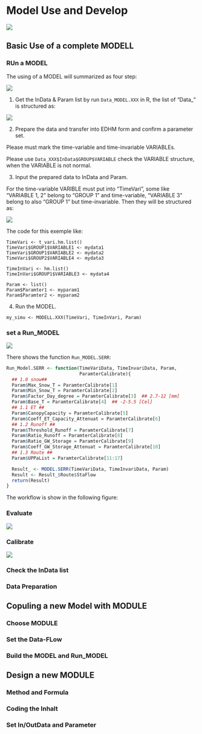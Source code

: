 # Model Use and Develop {#develop}

![](fig/EDHM_manual.png)

## Basic Use of a complete MODELL

### RUn a MODEL

The using of a MODEL will summarized as four step:

![](fig/EDHM_model_wf.png)

1. Get the InData & Param list by run `Data_MODEL.XXX` in R, the list of "Data_" is structured as:

![](fig/EDHM_data_.png)


2. Prepare the data and transfer into EDHM form and confirm a parameter set. 

Please must mark the time-variable and time-invariable VARIABLEs.

Please use `Data_XXX$InData$GROUP$VARIABLE` check the VARIABLE structure, when the VARIABLE is not normal.

3. Input the prepared data to InData and Param. 

For the time-variable VARIBLE must put into "TimeVari", some like "VARIABLE 1, 2" belong to "GROUP 1" and time-variable, "VARIABLE 3" belong to also "GROUP 1" but time-invariable. Then they will be structured as:

![](fig/EDHM_vari.png)

The code for this exemple like:
```{}
TimeVari <- t_vari.hm.list()
TimeVari$GROUP1$VARIABLE1 <- mydata1
TimeVari$GROUP1$VARIABLE2 <- mydata2
TimeVari$GROUP2$VARIABLE4 <- mydata3

TimeInVari <- hm.list()
TimeInVari$GROUP1$VARIABLE3 <- mydata4

Param <- list()
Param$Paramter1 <- myparam1
Param$Paramter2 <- myparam2
```

4. Run the MODEL.
```{}
my_simu <- MODELL.XXX(TimeVari, TimeInVari, Param)
```


### set a Run_MODEL

![](fig/EDHM_run_model_wf.png)

There shows the function `Run_MODEL.SERR`:

```r
Run_Model.SERR <- function(TimeVariData, TimeInvariData, Param,
                           ParamterCalibrate){
  ## 1.0 snow##
  Param$Max_Snow_T = ParamterCalibrate[1]
  Param$Min_Snow_T = ParamterCalibrate[2]
  Param$Factor_Day_degree = ParamterCalibrate[3]  ## 2.7-12 [mm]
  Param$Base_T = ParamterCalibrate[4]  ## -2-5.5 [Cel]
  ## 1.1 ET ##
  Param$CanopyCapacity = ParamterCalibrate[5]
  Param$Coeff_ET_Capacity_Attenuat = ParamterCalibrate[6]
  ## 1.2 Runoff ##
  Param$Threshold_Runoff = ParamterCalibrate[7]
  Param$Ratio_Runoff = ParamterCalibrate[8]
  Param$Ratio_GW_Storage = ParamterCalibrate[9]
  Param$Coeff_GW_Storage_Attenuat = ParamterCalibrate[10]
  ## 1.3 Route ##
  Param$UPPaList = ParamterCalibrate[11:17]

  Result_ <- MODEL.SERR(TimeVariData, TimeInvariData, Param)
  Result <- Result_$Route$StaFlow
  return(Result)
}
```

The workflow is show in the following figure:



### Evaluate

![](fig/EDHM_evalute_wf.png)

### Calibrate

![](fig/EDHM_calibrate_wf.png)

### Check the InData list

### Data Preparation

## Copuling a new Model with MODULE

### Choose MODULE

### Set the Data-FLow

### Build the MODEL and Run_MODEL

## Design a new MODULE

### Method and Formula

### Coding the Inhalt

### Set In/OutData and Parameter


